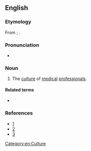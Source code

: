 ==English==

===Etymology===
From {{etyl|grc|en}} {{m|grc|ἰατρός||physician}}; {{prefix|iatro|culture|lang=en}}.

===Pronunciation===
* {{hyphenation|ia|tro|cul|ture|lang=en}}
{{rfap|lang=en}}

===Noun===
{{en-noun|-}}

# The [[culture]] of [[medical]] [[professional]]s.

====Related terms====
* {{l|en|iatrocultural}}

===References===
* [http://www.academicmedicine.org/pt/re/acmed/abstract.00001888-200404000-00012.htm;jsessionid=HLyKyqRXtGnN61kwTv897LLKv7jhbgQQhvJDxgQGn2bjh1yv7RJ7!391776677!181195629!8091!-1]
* [http://www.pubmedcentral.nih.gov/articlerender.fcgi?artid=1831570]
* [http://www.kcumb.edu/kcolleges/bio/KCUMB_COB_2005_2006_Catalog071205_1.pdf]

[[Category:en:Culture]]